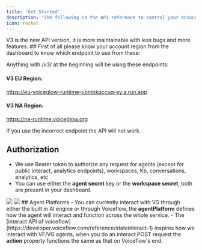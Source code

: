 ```yaml
---
title: 'Get Started'
description: 'The following is the API reference to control your account and agents through REST requests.'
icon: rocket
---
```

<Info>
V3 is the new API version, it is more maintainable with less bugs and more features.
</Info>
## First of all please know your account region from the dashboard to know which endpoint to use from these:

Anything with /v3/ at the beginning will be using these endpoints:
#### V3 EU Region:
https://eu-voiceglow-runtime-vbmbkqccuq-ey.a.run.app
#### V3 NA Region:
https://na-runtime.voiceglow.org

<Warning>If you use the incorrect endpoint the API will not work.</Warning>

## Authorization
- We use Bearer token to authorize any request for agents (except for public interact, analytics endpoints), workspaces, Kb, conversations, analytics, etc
- You can use either the <strong>agent secret</strong> key or the <strong>workspace secret</strong>, both are present in your dashboard.
<Frame caption="To get a Workspace Secret: VG Dashboard > Top left > Select workspace you want > Copy Workspace secret">
  <img src="https://i.ibb.co/XjVNjdV/Untitled.jpg" />
</Frame>
<Frame caption="To get the Agent secret: VG Dashboard > Agent > Settings > Scroll down">
  <img src="https://i.ibb.co/vY8CbgL/Capture.png" />
</Frame>
## Agent Platforms
- You can currently interact with VG through either the built in AI engine or through Voiceflow, the <strong>agentPlatform</strong> defines how the agent will interact and function across the whole service.
- The [interact API of voiceflow](https://developer.voiceflow.com/reference/stateinteract-1) inspires how we interact with VF/VG agents, when you do an interact POST request the <strong>action</strong> property functions the same as that on Voiceflow's end. 

